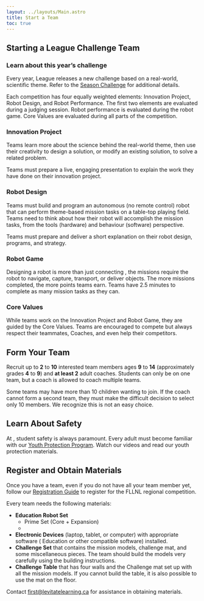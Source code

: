 ```yaml
---
layout: ../layouts/Main.astro
title: Start a Team
toc: true
---
```



## Starting a <FIRSTLEGO/> League Challenge Team

### Learn about this year’s challenge

Every year, <FIRSTLEGO/> League releases a new challenge based on a real-world, scientific theme. Refer to the [Season
Challenge](https://www.firstlegoleague.org/season) for additional details.

Each competition has four equally weighted elements: Innovation Project, Robot Design, and Robot Performance. The first
two elements are evaluated during a judging session. Robot performance is evaluated during the robot game. Core Values
are evaluated during all parts of the competition.

### Innovation Project

Teams learn more about the science behind the real-world theme, then use their creativity to design a solution, or
modify an existing solution, to solve a related problem.

Teams must prepare a live, engaging presentation to explain the work they have done on their innovation project.

### Robot Design

Teams must build and program an autonomous (no remote control) <LEGO/> robot that can perform theme-based mission tasks on
a table-top playing field. Teams need to think about how their robot will accomplish the mission tasks, from the tools
(hardware) and behaviour (software) perspective.

Teams must prepare and deliver a short explanation on their robot design, programs, and strategy.

### Robot Game

Designing a robot is more than just connecting <LEGO/>, the missions require the robot to navigate, capture, transport, or
deliver objects. The more missions completed, the more points teams earn. Teams have 2.5 minutes to complete as many
mission tasks as they can.

### Core Values

While teams work on the Innovation Project and Robot Game, they are guided by the <FIRST/> Core Values. Teams are
encouraged to compete but always respect their teammates, Coaches, and even help their competitors.

## Form Your Team

Recruit up to **2** to **10** interested team members ages **9** to **14** (approximately grades **4** to **9**) and **at
least 2** adult coaches. Students can only be on one team, but a coach is allowed to coach multiple teams.

Some teams may have more than 10 children wanting to join. If the coach cannot form a second team, they must make the
difficult decision to select only 10 members. We recognize this is not an easy choice.

## Learn About Safety

At <FIRST/>, student safety is always paramount. Every adult must become familiar with our
[Youth Protection Program](https://www.firstinspires.org/resource-library/youth-protection-policy). Watch our videos and
read our youth protection materials.

## Register and Obtain Materials

Once you have a team, even if you do not have all your team member yet, follow our
[Registration Guide](/how-to-register) to register for the FLLNL regional competition.

Every team needs the following materials:

* **<LEGO/> Education Robot Set**
    * <Trademark content="SPIKE" /> Prime Set (Core + Expansion)
    * <RegisteredTrademark content="MINDSTORMS" />
* **Electronic Devices** (laptop, tablet, or computer) with appropriate software (<LEGO/> Education <Trademark content="SPIKE" /> or other
compatible software) installed.
* **Challenge Set** that contains the mission models, challenge mat, and some miscellaneous pieces. The team should build
the models very carefully using the building instructions.
* **Challenge Table** that has four walls and the Challenge mat set up with all the mission models. If you cannot build
the table, it is also possible to use the mat on the floor.

Contact [first@levitatelearning.ca](mailto:first@levitatelearning.ca) for assistance in obtaining materials.
